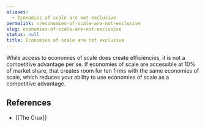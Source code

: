 ```yaml
---
aliases:
  - Economies of scale are not exclusive
permalink: n/economies-of-scale-are-not-exclusive
slug: economies-of-scale-are-not-exclusive
status: null
title: Economies of scale are not exclusive
---
```

While access to economies of scale does create efficiencies, it is not a competitive advantage per se. If economies of scale are accessible at 10% of market share, that creates room for ten firms with the same economies of scale, which reduces your ability to use economies of scale as a competitive advantage.

## References

- [[The Crux]]
